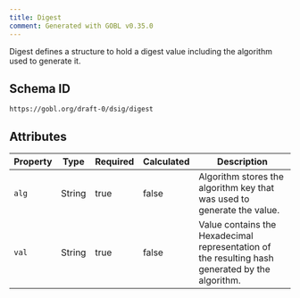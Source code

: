 ```yaml
---
title: Digest
comment: Generated with GOBL v0.35.0
---
```


Digest defines a structure to hold a digest value including the algorithm used to generate it.

## Schema ID

`https://gobl.org/draft-0/dsig/digest`

## Attributes

| Property | Type   | Required | Calculated | Description                                                                                     |
|----------|--------|----------|------------|-------------------------------------------------------------------------------------------------|
| `alg`    | String | true     | false      | Algorithm stores the algorithm key that was used to generate the value.                         |
| `val`    | String | true     | false      | Value contains the Hexadecimal representation of the resulting hash generated by the algorithm. |

